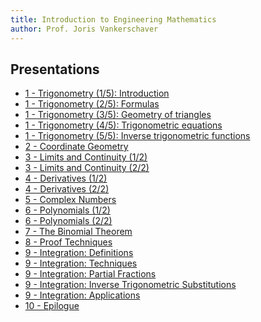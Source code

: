 ```yaml
---
title: Introduction to Engineering Mathematics
author: Prof. Joris Vankerschaver
---
```


## Presentations

- [1 - Trigonometry (1/5): Introduction](presentations/01a-trigonometry-basic-identities.qmd)
- [1 - Trigonometry (2/5): Formulas](presentations/01b-trigonometry-formulas.qmd)
- [1 - Trigonometry (3/5): Geometry of triangles](presentations/01c-trigonometry-triangles.qmd)
- [1 - Trigonometry (4/5): Trigonometric equations](presentations/01d-trigonometry-trigonometric-eqns.qmd)
- [1 - Trigonometry (5/5): Inverse trigonometric functions](presentations/01e-trigonometry-inverse-functions.qmd)
- [2 - Coordinate Geometry](presentations/02-coordinate-geometry.qmd)
- [3 - Limits and Continuity (1/2)](presentations/03a-limits-continuity.qmd)
- [3 - Limits and Continuity (2/2)](presentations/03b-limits-continuity.qmd)
- [4 - Derivatives (1/2)](presentations/04a-derivatives.qmd)
- [4 - Derivatives (2/2)](presentations/04b-derivatives.qmd)
- [5 - Complex Numbers](presentations/05-complex-numbers.qmd)
- [6 - Polynomials (1/2)](presentations/06a-polynomials.qmd)
- [6 - Polynomials (2/2)](presentations/06b-polynomials.qmd)
- [7 - The Binomial Theorem](presentations/07-binomial-theorem.qmd)
- [8 - Proof Techniques](presentations/08-proof-techniques.qmd)
- [9 - Integration: Definitions](presentations/09a-integration-definitions.qmd)
- [9 - Integration: Techniques](presentations/09b-integration-techniques.qmd)
- [9 - Integration: Partial Fractions](presentations/09c-integration-partial-fractions.qmd)
- [9 - Integration: Inverse Trigonometric Substitutions](presentations/09d-integration-inverse-trig.qmd)
- [9 - Integration: Applications](presentations/09e-integration-applications.qmd)
- [10 - Epilogue](presentations/10-epilogue.qmd)

